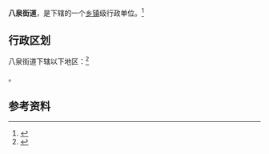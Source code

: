 {{中国乡级行政区|42/02/03/002/000}}

'''八泉街道'''，是{{PRC admin/fullname|42/02/03/002/000|3}}下辖的一个[[乡镇|乡镇]]级行政单位。<ref>{{PRC admin/ref sgc|{{PRC admin/parent|42/02/03/002/000}}}}</ref>

== 行政区划 ==

八泉街道下辖以下地区：<ref>{{PRC admin/ref sgc|42/02/03/002/000}}</ref>

{{PRC admin/children|42/02/03/002/000}}。

== 参考资料 ==

{{reflist}}

{{行政区划小作品}}
{{PRC admin/navcat|42/02/03/002/000}}